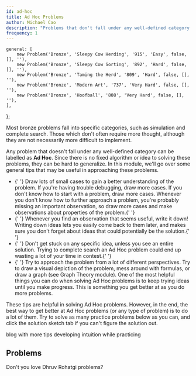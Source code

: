 ```yaml
---
id: ad-hoc
title: Ad Hoc Problems
author: Michael Cao
description: "Problems that don't fall under any well-defined category."
frequency: 1
---
```


	general: [
		new Problem('Bronze', 'Sleepy Cow Herding', '915', 'Easy', false, [], ''),
		new Problem('Bronze', 'Sleepy Cow Sorting', '892', 'Hard', false, [], ''),
		new Problem('Bronze', 'Taming the Herd', '809', 'Hard', false, [], ''),
		new Problem('Bronze', 'Modern Art', '737', 'Very Hard', false, [], ''),
		new Problem('Bronze', 'Hoofball', '808', 'Very Hard', false, [], ''),
	],
};

Most bronze problems fall into specific categories, such as simulation and complete search. Those which don't often require more thought, although they are not necessarily more difficult to implement.

Any problem that doesn't fall under any well-defined category can be labelled as **Ad Hoc**. Since there is no fixed algorithm or idea to solving these problems, they can be hard to generalize. In this module, we'll go over some general tips that may be useful in approaching these problems.

<ul>
	<li>
		{' '}
		Draw lots of small cases to gain a better understanding of the problem. If
		you're having trouble debugging, draw more cases. If you don't know how to
		start with a problem, draw more cases. Whenever you don't know how to
		further approach a problem, you're probably missing an important
		observation, so draw more cases and make observations about properties of
		the problem.{' '}
	</li>
	<li>
		{' '}
		Whenever you find an observation that seems useful, write it down! Writing
		down ideas lets you easily come back to them later, and makes sure you don't
		forget about ideas that could potentially be the solution.{' '}
	</li>
	<li>
		{' '}
		Don't get stuck on any specific idea, unless you see an entire solution.
		Trying to complete search an Ad Hoc problem could end up wasting a lot of
		your time in contest.{' '}
	</li>
	<li>
		{' '}
		Try to approach the problem from a lot of different perspectives. Try to
		draw a visual depiction of the problem, mess around with formulas, or draw a
		graph (see Graph Theory module). One of the most helpful things you can do
		when solving Ad Hoc problems is to keep trying ideas until you make
		progress. This is something you get better at as you do more problems.
	</li>
</ul>

These tips are helpful in solving Ad Hoc problems. However, in the end, the best way to get better at Ad Hoc problems (or any type of problem) is to do a lot of them. Try to solve as many practice problems below as you can, and click the solution sketch tab if you can't figure the solution out.

<!-- If anyone disagrees with any of the tips / ideas presented in the blogs below, just let me know. I think they're quite interesting, though I haven't tried it out myself. -->

<Resources>
	<Resource
		source="ZLE@kauntaofficial.github.io"
		title="The Art of Thinking"
		url="https://kauntaofficial.github.io/the-art-of-thinking"
	>
		blog with more tips
	</Resource>
	<Resource
		source="ZLE@kauntaofficial.github.io"
		title="Developing Intuition"
		url="https://kauntaofficial.github.io/developing-intuition"
	>
		developing intuition while practicing
	</Resource>
</Resources>

## Problems

Don't you love Dhruv Rohatgi problems?

<Problems problems={problems.general} />
